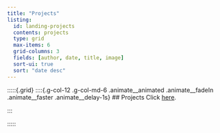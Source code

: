 ```yaml
---
title: "Projects" 
listing: 
  id: landing-projects
  contents: projects   
  type: grid
  max-items: 6
  grid-columns: 3   
  fields: [author, date, title, image]   
  sort-ui: true   
  sort: "date desc" 
---
```



:::::{.grid}
::::{.g-col-12 .g-col-md-6 .animate__animated .animate__fadeIn .animate__faster .animate__delay-1s}
## Projects
Click [here](projects/ols/index.html).

:::{#landing-projects}
  :::



::::
:::::